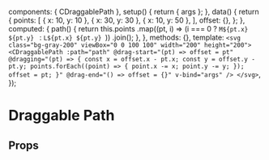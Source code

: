 
<Meta of={DraggablePathStories} />

  components: { CDraggablePath },
  setup() {
    return { args };
  },
  data() {
    return {
      points: [
        { x: 10, y: 10 },
        { x: 30, y: 30 },
        { x: 10, y: 50 },
      ],
      offset: {},
    };
  },
  computed: {
    path() {
      return this.points
        .map((pt, i) => (i === 0 ? `M${pt.x} ${pt.y} ` : `L${pt.x} ${pt.y} `))
        .join();
    },
  },
  methods: {},
  template: `<svg class="bg-gray-200" viewBox="0 0 100 100" width="200" height="200">
  <CDraggablePath
    :path="path"
    @drag-start="(pt) => offset = pt"
    @dragging="(pt) => {
      const x = offset.x - pt.x;
      const y = offset.y - pt.y;
      points.forEach((point) => {
        point.x -= x;
        point.y -= y;
      });
      offset = pt;
    }"
    @drag-end="() => offset = {}"
    v-bind="args"
  />
</svg>`,
});

# Draggable Path

<Canvas transformSnippet="open">
  <Story of={DraggablePathStories.Overview} />
</Canvas>

## Props

<Controls />
